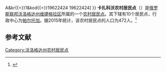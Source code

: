{{Infobox Settlement
| official_name = 卡扎科沃农村居民点
| native_name = Сельское поселение Казаковское
| settlement_type = [[农村居民点|农村居民点]]
| subdivision_type = [[国家|国家]]
| subdivision_type1 = [[州_(俄罗斯)|州]]
| subdivision_type2 = [[区_(苏联)|区]]
| subdivision_name = {{RUS}}
| subdivision_name1 = [[沃洛格达州|沃洛格达州]]
| subdivision_name2 = [[维捷格拉区|维捷格拉区]]
| seat_type = 行政中心
| seat = [[帕尔托加|帕尔托加]]
| population_as_of=2015
| population_footnotes = <ref name=stat />
| population_total = 472
| coordinates_display = inline,title
| latd =  | latm =  | lats =  | latNS = N
| longd =  | longm =  | longs =  | longEW = E
| timezone = [[莫斯科时间|MSK]]
| utc_offset = +3
| blank_name = [[俄罗斯市政土地区划代码|OKTMO编码]]
| blank_info = [http://classif.spb.ru/classificators/view/tma.php?st{{=}}A&kr{{=}}1&kod{{=}}19622424 19622424]
}}
'''卡扎科沃农村居民点'''（{{lang-ru|Сельское поселение Казаковское}}）是[[俄罗斯联邦|俄罗斯联邦]][[沃洛格达州|沃洛格达州]][[维捷格拉区|维捷格拉区]]所属的一个[[农村居民点|农村居民点]]。其下辖有10个居民点，行政中心为[[帕尔托加|帕尔托加]]。据2015年统计，该农村居民点的人口为472人。<ref name=stat>{{cite web |url=http://www.gks.ru/free_doc/doc_2015/bul_dr/mun_obr2015.rar |title=Численность населения Российской Федерации по муниципальным образованиям на 1 января 2015 года |accessdate=2015-08-06 |archiveurl=https://www.webcitation.org/6aaNzOlFO?url=http://www.gks.ru/free_doc/doc_2015/bul_dr/mun_obr2015.rar |archivedate=2015-08-06 |language=ru |deadurl=yes }}</ref>

== 参考文献 ==
{{reflist}}

{{Russia-stub}}

[[Category:沃洛格达州农村居民点|Category:沃洛格达州农村居民点]]